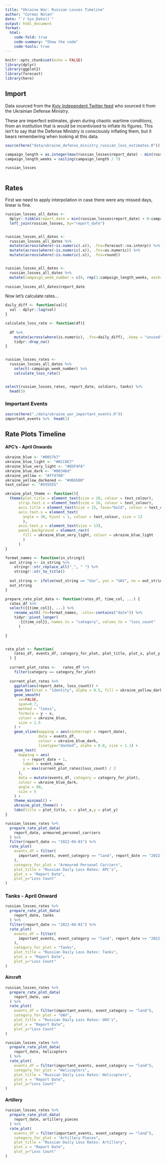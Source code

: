 ```yaml
---
title: "Ukraine War: Russian Losses Timeline"
author: "Cormac Nolan"
date: "`r Sys.Date()`"
output: html_document
format:
  html:
    code-fold: true
    code-summary: "Show the code"
    code-tools: true
---
```


```r
knitr::opts_chunk$set(echo = FALSE)
library(dplyr)
library(ggplot2)
library(forecast)
library(here)
```

## Import

Data sourced from the [Kyiv Independent Twitter feed](https://twitter.com/KyivIndependent/media) who sourced it from the Ukrainian Defense Ministry.

These are imperfect estimates, given during chaotic wartime conditions, from an institution that is would be incentivised to inflate its figures. This isn't to say that the Defense Ministry is consciously inflating them, but it bears remembering when looking at this data.

```r
source(here("data/ukraine_defense_ministry_russian_loss_estimates.R"))

campaign_length = as.integer(max(russian_losses$report_date) - min(russian_losses$report_date))
campaign_length_weeks = ceiling(campaign_length / 7)

russian_losses
 
```

## Rates

First we need to apply interpolation in case there were any missed days, linear is fine.

```r

russian_losses_all_dates <-
  dplyr::tibble(report_date = min(russian_losses$report_date) + 0:campaign_length) %>%
  left_join(russian_losses, by="report_date")


russian_losses_all_dates <- 
  russian_losses_all_dates %>% 
  mutate(across(where(~is.numeric(.x)), .fns=forecast::na.interp)) %>%
  mutate(across(where(~is.numeric(.x)), .fns=as.numeric)) %>% 
  mutate(across(where(~is.numeric(.x)), .fns=round))


russian_losses_all_dates <- 
  russian_losses_all_dates %>% 
  mutate(campaign_week_number = c(0, rep(1:campaign_length_weeks, each=7)[1:(campaign_length)]))
  
russian_losses_all_dates$report_date
```

Now let's calculate rates...

```r
daily_diff <- function(val){
  val - dplyr::lag(val) 
}

calculate_loss_rate <- function(df){
  
  df %>% 
    mutate(across(where(is.numeric), .fns=daily_diff), .keep = "unused") %>% 
    tidyr::drop_na()
}


russian_losses_rates <- 
  russian_losses_all_dates %>% 
    select(-campaign_week_number) %>% 
    calculate_loss_rate()


select(russian_losses_rates, report_date, soldiers, tanks) %>% 
  head(5)
```

### Important Events

```r
source(here("./data/ukraine_war_important_events.R"))
important_events %>%  head(1)
```

## Rate Plots Timeline

#### APC's - April Onwards

```r

ukraine_blue <- "#0057b7"
ukraine_blue_light <- "#ACC8E7"
ukraine_blue_very_light <- "#EDF4FA"
ukraine_blue_dark <- "#00346d"
ukraine_yellow <- "#ffd700"
ukraine_yellow_darkened <- "#d6b500"
text_colour <- "#555555"

ukraine_plot_theme <- function(){
  theme(plot.title = element_text(size = 20, colour = text_colour),
      strip.text.x = element_text(size = 16, colour = text_colour),
      axis.title = element_text(size = 15, face="bold", colour = text_colour),
      axis.text.x = element_text(
        angle = 30, hjust = 1, colour = text_colour, size = 13
        ),
      axis.text.y = element_text(size = 13),
      panel.background = element_rect(
        fill = ukraine_blue_very_light, colour = ukraine_blue_light
        )
      )
}

format_names <- function(in_string){
  out_string <- in_string %>% 
    stringr::str_replace_all("_", " ") %>% 
    stringr::str_to_title()
  
  out_string <- ifelse(out_string == "Uav", yes = "UAV", no = out_string)
  out_string
}

prepare_rate_plot_data <- function(rates_df, time_col, ...) {
  rates_df %>% 
  select({{time_col}}, ...) %>% 
    rename_with(.fn=format_names, .cols=-contains("date")) %>% 
    tidyr::pivot_longer(
      -{{time_col}}, names_to = "category", values_to = "loss_count"
      )
  
}


rate_plot <- function(
    rates_df, events_df, category_for_plot, plot_title, plot_x, plot_y
  ) {
  
  current_plot_rates <-   rates_df %>% 
    filter(category == category_for_plot)
  
  current_plot_rates %>% 
    ggplot(aes(report_date, loss_count)) +
    geom_bar(stat = "identity", alpha = 0.5, fill = ukraine_yellow_darkened) +
    geom_smooth(
      se=FALSE, 
      span=0.7,
      method = "loess", 
      formula = y ~ x, 
      colour = ukraine_blue, 
      size = 1.5
    ) +
    geom_vline(mapping = aes(xintercept = report_date), 
               data = events_df, 
               colour = ukraine_blue_dark,
               linetype="dashed", alpha = 0.8, size = 1.1) +
    geom_text(
      mapping = aes(
        x = report_date + 1,
        label = event_name,
        y = max(current_plot_rates$loss_count) / 2
      ),
      data = mutate(events_df, category = category_for_plot),
      colour = ukraine_blue_dark,
      angle = 90,
      size = 5
    ) +
    theme_minimal() +
    ukraine_plot_theme() +
    labs(title = plot_title, x = plot_x,y = plot_y)
}


```

```r
russian_losses_rates %>% 
  prepare_rate_plot_data(
    report_date, armoured_personel_carriers
  ) %>% 
  filter(report_date >= "2022-04-01") %>%
  rate_plot(
    events_df = filter(
      important_events, event_category == "land", report_date >= "2022-04-01"
    ),
    category_for_plot = "Armoured Personel Carriers",
    plot_title = "Russian Daily Loss Rates: APC's", 
    plot_x = "Report Date", 
    plot_y="Loss Count"
)
```

### Tanks - April Onward

```r
russian_losses_rates %>% 
  prepare_rate_plot_data(
    report_date, tanks
  ) %>% 
  filter(report_date >= "2022-04-01") %>%
  rate_plot(
    events_df = filter(
      important_events, event_category == "land", report_date >= "2022-04-01"
    ),
    category_for_plot = "Tanks",
    plot_title = "Russian Daily Loss Rates: Tanks", 
    plot_x = "Report Date", 
    plot_y="Loss Count"
)
```

#### Aircraft

```r
russian_losses_rates %>% 
  prepare_rate_plot_data(
    report_date, uav
  ) %>% 
  rate_plot(
    events_df = filter(important_events, event_category == "land"),
    category_for_plot = "UAV",
    plot_title = "Russian Daily Loss Rates: UAV's", 
    plot_x = "Report Date", 
    plot_y="Loss Count"
)

```

```r
russian_losses_rates %>% 
  prepare_rate_plot_data(
    report_date, helicopters
  ) %>% 
  rate_plot(
    events_df = filter(important_events, event_category == "land"),
    category_for_plot = "Helicopters",
    plot_title = "Russian Daily Loss Rates: Helicopters", 
    plot_x = "Report Date", 
    plot_y="Loss Count"
)

```

#### Artillery

```r
russian_losses_rates %>% 
  prepare_rate_plot_data(
    report_date, artillery_pieces
  ) %>% 
  rate_plot(
    events_df = filter(important_events, event_category == "land"),
    category_for_plot = "Artillery Pieces",
    plot_title = "Russian Daily Loss Rates: Artillery", 
    plot_x = "Report Date", 
    plot_y="Loss Count"
)
```
